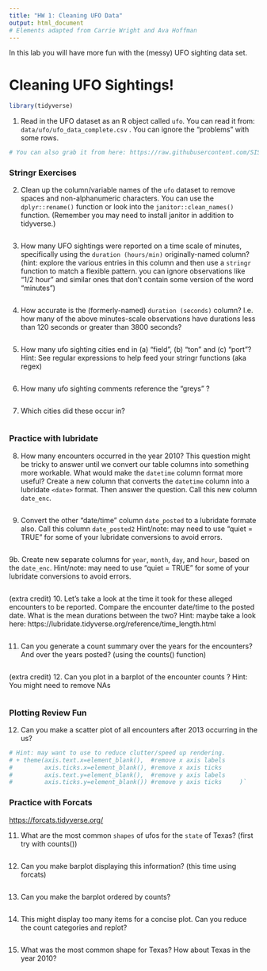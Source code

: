 ```yaml
---
title: "HW 1: Cleaning UFO Data"
output: html_document
# Elements adapted from Carrie Wright and Ava Hoffman
---
```


In this lab you will have more fun with the (messy) UFO sighting data set.

# Cleaning UFO Sightings!

```r
library(tidyverse)
```

1.  Read in the UFO dataset as an R object called `ufo`. You can read it from: `data/ufo/ufo_data_complete.csv` . You can ignore the "problems" with some rows.

```r
# You can also grab it from here: https://raw.githubusercontent.com/SISBID/Module1/gh-pages/data/ufo/ufo_data_complete.csv

```

### Stringr Exercises

2.  Clean up the column/variable names of the `ufo` dataset to remove spaces and non-alphanumeric characters. You can use the `dplyr::rename()` function or look into the `janitor::clean_names()` function. (Remember you may need to install janitor in addition to tidyverse.)

```r

```

3.  How many UFO sightings were reported on a time scale of minutes, specifically using the `duration (hours/min)` originally-named column? (hint: explore the various entries in this column and then use a `stringr` function to match a flexible pattern. you can ignore observations like "1/2 hour" and similar ones that don't contain some version of the word "minutes")

```r

```

4.  How accurate is the (formerly-named) `duration (seconds)` column? I.e. how many of the above minutes-scale observations have durations less than 120 seconds or greater than 3800 seconds?

```r

```

5.  How many ufo sighting cities end in (a) "field", (b) "ton" and (c) "port"? Hint: See regular expressions to help feed your stringr functions (aka regex)

```r

```

6.  How many ufo sighting comments reference the "greys" ?

```r

```

7. Which cities did these occur in?

```r

```

### Practice with lubridate

8. How many encounters occurred in the year 2010? This question might be tricky to answer until we convert our table columns into something more workable. What would make the `datetime` column format more useful? 
Create a new column that converts the `datetime` column into a lubridate `<date>` format. Then answer the question.  Call this new column `date_enc`.


```r

```


9. Convert the other "date/time" column `date_posted` to a lubridate formate also. Call this column `date_posted2`
Hint/note: may need to use "quiet = TRUE" for some of your lubridate conversions to avoid errors.

```r

```

9b. Create new separate columns for `year`, `month`, `day`, and `hour`, based on the `date_enc`.
Hint/note: may need to use "quiet = TRUE" for some of your lubridate conversions to avoid errors.

```r

```

(extra credit) 10. Let's take a look at the time it took for these alleged encounters to be reported. Compare the encounter date/time to the posted date.  What is the mean durations between the two?
Hint: maybe take a look here: https://lubridate.tidyverse.org/reference/time_length.html 

```r

```

11.  Can you generate a count summary over the years for the encounters? And over the years posted? (using the counts() function)

```r

```

(extra credit) 12. Can you plot in a barplot of the encounter counts ?
Hint: You might need to remove NAs
```r

```

### Plotting Review Fun

12.  Can you make a scatter plot of all encounters after 2013 occurring in the us?

```r
# Hint: may want to use to reduce clutter/speed up rendering.
# + theme(axis.text.x=element_blank(),  #remove x axis labels                
#         axis.ticks.x=element_blank(), #remove x axis ticks          
#         axis.text.y=element_blank(),  #remove y axis labels           
#         axis.ticks.y=element_blank()) #remove y axis ticks     )`


```

### Practice with Forcats

<https://forcats.tidyverse.org/>

11. What are the most common `shapes` of ufos for the `state` of Texas?  (first try with counts())
```r

```

12. Can you make barplot displaying this information? (this time using forcats)

```r

```

13. Can you make the barplot ordered by counts?

```r

```

14. This might display too many items for a concise plot. Can you reduce the count categories and replot?

```r

```


15. What was the most common shape for Texas?  How about Texas in the year 2010?

```r

```

